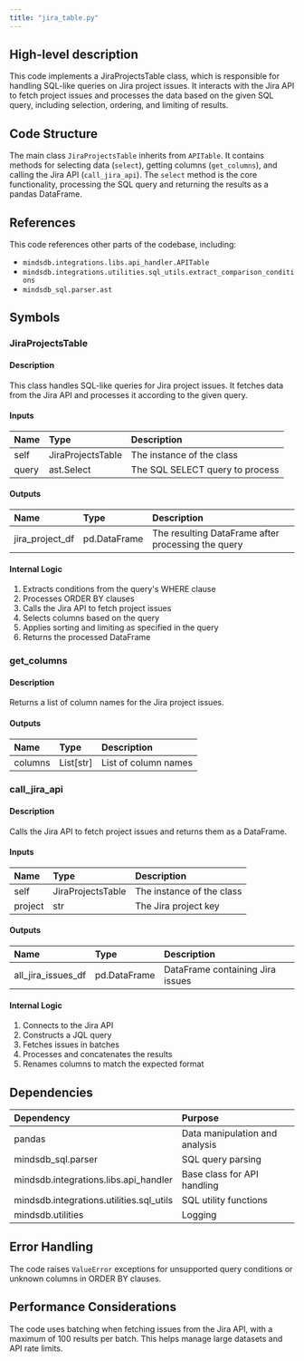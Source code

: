 ```yaml
---
title: "jira_table.py"
---
```


## High-level description
This code implements a JiraProjectsTable class, which is responsible for handling SQL-like queries on Jira project issues. It interacts with the Jira API to fetch project issues and processes the data based on the given SQL query, including selection, ordering, and limiting of results.

## Code Structure
The main class `JiraProjectsTable` inherits from `APITable`. It contains methods for selecting data (`select`), getting columns (`get_columns`), and calling the Jira API (`call_jira_api`). The `select` method is the core functionality, processing the SQL query and returning the results as a pandas DataFrame.

## References
This code references other parts of the codebase, including:
- `mindsdb.integrations.libs.api_handler.APITable`
- `mindsdb.integrations.utilities.sql_utils.extract_comparison_conditions`
- `mindsdb_sql.parser.ast`

## Symbols

### JiraProjectsTable
#### Description
This class handles SQL-like queries for Jira project issues. It fetches data from the Jira API and processes it according to the given query.

#### Inputs
| Name | Type | Description |
|:-----|:-----|:------------|
| self | JiraProjectsTable | The instance of the class |
| query | ast.Select | The SQL SELECT query to process |

#### Outputs
| Name | Type | Description |
|:-----|:-----|:------------|
| jira_project_df | pd.DataFrame | The resulting DataFrame after processing the query |

#### Internal Logic
1. Extracts conditions from the query's WHERE clause
2. Processes ORDER BY clauses
3. Calls the Jira API to fetch project issues
4. Selects columns based on the query
5. Applies sorting and limiting as specified in the query
6. Returns the processed DataFrame

### get_columns
#### Description
Returns a list of column names for the Jira project issues.

#### Outputs
| Name | Type | Description |
|:-----|:-----|:------------|
| columns | List[str] | List of column names |

### call_jira_api
#### Description
Calls the Jira API to fetch project issues and returns them as a DataFrame.

#### Inputs
| Name | Type | Description |
|:-----|:-----|:------------|
| self | JiraProjectsTable | The instance of the class |
| project | str | The Jira project key |

#### Outputs
| Name | Type | Description |
|:-----|:-----|:------------|
| all_jira_issues_df | pd.DataFrame | DataFrame containing Jira issues |

#### Internal Logic
1. Connects to the Jira API
2. Constructs a JQL query
3. Fetches issues in batches
4. Processes and concatenates the results
5. Renames columns to match the expected format

## Dependencies
| Dependency | Purpose |
|:-----------|:--------|
| pandas | Data manipulation and analysis |
| mindsdb_sql.parser | SQL query parsing |
| mindsdb.integrations.libs.api_handler | Base class for API handling |
| mindsdb.integrations.utilities.sql_utils | SQL utility functions |
| mindsdb.utilities | Logging |

## Error Handling
The code raises `ValueError` exceptions for unsupported query conditions or unknown columns in ORDER BY clauses.

## Performance Considerations
The code uses batching when fetching issues from the Jira API, with a maximum of 100 results per batch. This helps manage large datasets and API rate limits.